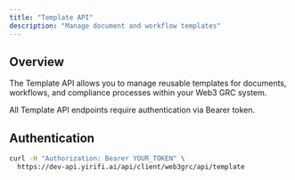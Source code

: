 ```yaml
---
title: "Template API"
description: "Manage document and workflow templates"
---
```


## Overview

The Template API allows you to manage reusable templates for documents, workflows, and compliance processes within your Web3 GRC system.

<Note>
  All Template API endpoints require authentication via Bearer token.
</Note>

## Authentication

```bash
curl -H "Authorization: Bearer YOUR_TOKEN" \
  https://dev-api.yirifi.ai/api/client/web3grc/api/template